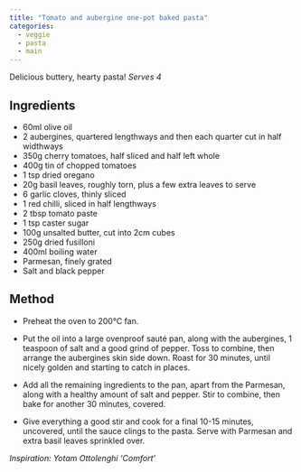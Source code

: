 ```yaml
---
title: "Tomato and aubergine one-pot baked pasta"
categories: 
  - veggie
  - pasta
  - main
---
```


::: {.column-page-right}
Delicious buttery, hearty pasta! *Serves 4*
:::

::: column-margin
## Ingredients

- 60ml olive oil
- 2 aubergines, quartered lengthways and then each quarter cut in half widthways
- 350g cherry tomatoes, half sliced and half left whole
- 400g tin of chopped tomatoes
- 1 tsp dried oregano
- 20g basil leaves, roughly torn, plus a few extra leaves to serve
- 6 garlic cloves, thinly sliced
- 1 red chilli, sliced in half lengthways
- 2 tbsp tomato paste
- 1 tsp caster sugar
- 100g unsalted butter, cut into 2cm cubes
- 250g dried fusilloni
- 400ml boiling water
- Parmesan, finely grated
- Salt and black pepper

:::

::: column-body
## Method

- Preheat the oven to 200°C fan.

- Put the oil into a large ovenproof sauté pan, along with the aubergines, 1 teaspoon of salt and a good grind of pepper. Toss to combine, then arrange the aubergines skin side down. Roast for 30 minutes, until nicely golden and starting to catch in places.

- Add all the remaining ingredients to the pan, apart from the Parmesan, along with a healthy amount of salt and pepper. Stir to combine, then bake for another 30 minutes, covered.

- Give everything a good stir and cook for a final 10-15 minutes, uncovered, until the sauce clings to the pasta. Serve with Parmesan and extra basil leaves sprinkled over.

*Inspiration: Yotam Ottolenghi 'Comfort'*
:::
